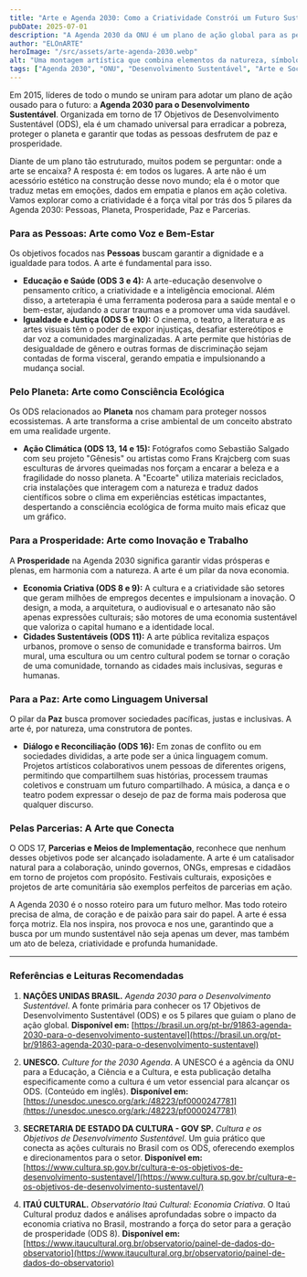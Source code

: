 ```yaml
---
title: "Arte e Agenda 2030: Como a Criatividade Constrói um Futuro Sustentável"
pubDate: 2025-07-01
description: "A Agenda 2030 da ONU é um plano de ação global para as pessoas, o planeta e a prosperidade. Descubra como a arte não é um luxo, mas uma ferramenta vital para alcançar cada um desses objetivos."
author: "ELOnARTE"
heroImage: "/src/assets/arte-agenda-2030.webp"
alt: "Uma montagem artística que combina elementos da natureza, símbolos de paz e inovação com pinceladas de tinta vibrantes, representando a união da arte com os Objetivos de Desenvolvimento Sustentável da ONU."
tags: ["Agenda 2030", "ONU", "Desenvolvimento Sustentável", "Arte e Sociedade", "Ecoarte", "Economia Criativa", "Paz", "Direitos Humanos"]
---
```


Em 2015, líderes de todo o mundo se uniram para adotar um plano de ação ousado para o futuro: a **Agenda 2030 para o Desenvolvimento Sustentável**. Organizada em torno de 17 Objetivos de Desenvolvimento Sustentável (ODS), ela é um chamado universal para erradicar a pobreza, proteger o planeta e garantir que todas as pessoas desfrutem de paz e prosperidade.

Diante de um plano tão estruturado, muitos podem se perguntar: onde a arte se encaixa? A resposta é: em todos os lugares. A arte não é um acessório estético na construção desse novo mundo; ela é o motor que traduz metas em emoções, dados em empatia e planos em ação coletiva. Vamos explorar como a criatividade é a força vital por trás dos 5 pilares da Agenda 2030: Pessoas, Planeta, Prosperidade, Paz e Parcerias.

### Para as Pessoas: Arte como Voz e Bem-Estar

Os objetivos focados nas **Pessoas** buscam garantir a dignidade e a igualdade para todos. A arte é fundamental para isso.

* **Educação e Saúde (ODS 3 e 4):** A arte-educação desenvolve o pensamento crítico, a criatividade e a inteligência emocional. Além disso, a arteterapia é uma ferramenta poderosa para a saúde mental e o bem-estar, ajudando a curar traumas e a promover uma vida saudável.
* **Igualdade e Justiça (ODS 5 e 10):** O cinema, o teatro, a literatura e as artes visuais têm o poder de expor injustiças, desafiar estereótipos e dar voz a comunidades marginalizadas. A arte permite que histórias de desigualdade de gênero e outras formas de discriminação sejam contadas de forma visceral, gerando empatia e impulsionando a mudança social.

### Pelo Planeta: Arte como Consciência Ecológica

Os ODS relacionados ao **Planeta** nos chamam para proteger nossos ecossistemas. A arte transforma a crise ambiental de um conceito abstrato em uma realidade urgente.

* **Ação Climática (ODS 13, 14 e 15):** Fotógrafos como Sebastião Salgado com seu projeto "Gênesis" ou artistas como Frans Krajcberg com suas esculturas de árvores queimadas nos forçam a encarar a beleza e a fragilidade do nosso planeta. A "Ecoarte" utiliza materiais reciclados, cria instalações que interagem com a natureza e traduz dados científicos sobre o clima em experiências estéticas impactantes, despertando a consciência ecológica de forma muito mais eficaz que um gráfico.

### Para a Prosperidade: Arte como Inovação e Trabalho

A **Prosperidade** na Agenda 2030 significa garantir vidas prósperas e plenas, em harmonia com a natureza. A arte é um pilar da nova economia.

* **Economia Criativa (ODS 8 e 9):** A cultura e a criatividade são setores que geram milhões de empregos decentes e impulsionam a inovação. O design, a moda, a arquitetura, o audiovisual e o artesanato não são apenas expressões culturais; são motores de uma economia sustentável que valoriza o capital humano e a identidade local.
* **Cidades Sustentáveis (ODS 11):** A arte pública revitaliza espaços urbanos, promove o senso de comunidade e transforma bairros. Um mural, uma escultura ou um centro cultural podem se tornar o coração de uma comunidade, tornando as cidades mais inclusivas, seguras e humanas.

### Para a Paz: Arte como Linguagem Universal

O pilar da **Paz** busca promover sociedades pacíficas, justas e inclusivas. A arte é, por natureza, uma construtora de pontes.

* **Diálogo e Reconciliação (ODS 16):** Em zonas de conflito ou em sociedades divididas, a arte pode ser a única linguagem comum. Projetos artísticos colaborativos unem pessoas de diferentes origens, permitindo que compartilhem suas histórias, processem traumas coletivos e construam um futuro compartilhado. A música, a dança e o teatro podem expressar o desejo de paz de forma mais poderosa que qualquer discurso.

### Pelas Parcerias: A Arte que Conecta

O ODS 17, **Parcerias e Meios de Implementação**, reconhece que nenhum desses objetivos pode ser alcançado isoladamente. A arte é um catalisador natural para a colaboração, unindo governos, ONGs, empresas e cidadãos em torno de projetos com propósito. Festivais culturais, exposições e projetos de arte comunitária são exemplos perfeitos de parcerias em ação.

A Agenda 2030 é o nosso roteiro para um futuro melhor. Mas todo roteiro precisa de alma, de coração e de paixão para sair do papel. A arte é essa força motriz. Ela nos inspira, nos provoca e nos une, garantindo que a busca por um mundo sustentável não seja apenas um dever, mas também um ato de beleza, criatividade e profunda humanidade.

---

### Referências e Leituras Recomendadas

1.  **NAÇÕES UNIDAS BRASIL.** *Agenda 2030 para o Desenvolvimento Sustentável*. A fonte primária para conhecer os 17 Objetivos de Desenvolvimento Sustentável (ODS) e os 5 pilares que guiam o plano de ação global.
    **Disponível em:** [https://brasil.un.org/pt-br/91863-agenda-2030-para-o-desenvolvimento-sustentavel](https://brasil.un.org/pt-br/91863-agenda-2030-para-o-desenvolvimento-sustentavel)

2.  **UNESCO.** *Culture for the 2030 Agenda*. A UNESCO é a agência da ONU para a Educação, a Ciência e a Cultura, e esta publicação detalha especificamente como a cultura é um vetor essencial para alcançar os ODS. (Conteúdo em inglês).
    **Disponível em:** [https://unesdoc.unesco.org/ark:/48223/pf0000247781](https://unesdoc.unesco.org/ark:/48223/pf0000247781)

3.  **SECRETARIA DE ESTADO DA CULTURA - GOV SP.** *Cultura e os Objetivos de Desenvolvimento Sustentável*. Um guia prático que conecta as ações culturais no Brasil com os ODS, oferecendo exemplos e direcionamentos para o setor.
    **Disponível em:** [https://www.cultura.sp.gov.br/cultura-e-os-objetivos-de-desenvolvimento-sustentavel/](https://www.cultura.sp.gov.br/cultura-e-os-objetivos-de-desenvolvimento-sustentavel/)

4.  **ITAÚ CULTURAL.** *Observatório Itaú Cultural: Economia Criativa*. O Itaú Cultural produz dados e análises aprofundadas sobre o impacto da economia criativa no Brasil, mostrando a força do setor para a geração de prosperidade (ODS 8).
    **Disponível em:** [https://www.itaucultural.org.br/observatorio/painel-de-dados-do-observatorio](https://www.itaucultural.org.br/observatorio/painel-de-dados-do-observatorio)